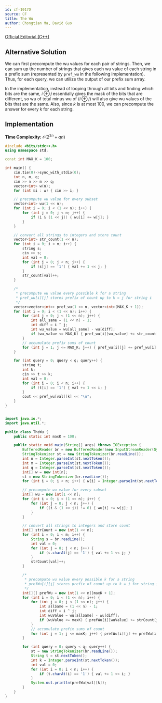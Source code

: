 ```yaml
---
id: cf-1017D
source: CF
title: The Wu
author: Chongtian Ma, David Guo
---
```


[Official Editorial (C++)](https://codeforces.com/blog/entry/61081)

## Alternative Solution

We can first precompute the wu values for each pair of strings. Then, we can sum up the number of strings that gives each wu value of each string in a prefix sum (represented by `pref_wu` in the following implementation). Thus, for each query, we can utilize the output of our prefix sum array.

In the implementation,
instead of looping through all bits and finding which bits are the same, $i \oplus j$ essentially gives the mask of the bits that are different, so wu of total
minus wu of $(i \oplus j)$ will also give wu values of the bits that are the same. Also, since $k$ is at most $100$, we can precompute the answer for every $k$ for each string.

## Implementation

**Time Complexity:** $\mathcal{O}({2^{2n}} + qn)$

<LanguageSection>

<CPPSection>

```cpp
#include <bits/stdc++.h>
using namespace std;

const int MAX_K = 100;

int main() {
	cin.tie(0)->sync_with_stdio(0);
	int n, m, q;
	cin >> n >> m >> q;
	vector<int> w(n);
	for (int &i : w) { cin >> i; }

	// precompute wu value for every subset
	vector<int> wu(1 << n);
	for (int i = 0; i < (1 << n); i++) {
		for (int j = 0; j < n; j++) {
			if (i & (1 << j)) { wu[i] += w[j]; }
		}
	}

	// convert all strings to integers and store count
	vector<int> str_count(1 << n);
	for (int i = 0; i < m; i++) {
		string s;
		cin >> s;
		int val = 0;
		for (int j = 0; j < n; j++) {
			if (s[j] == '1') { val += 1 << j; }
		}
		str_count[val]++;
	}

	/*
	 * precompute wu value every possible k for a string
	 * pref_wu[i][j] stores prefix of count up to k = j for string i
	 */
	vector<vector<int>> pref_wu(1 << n, vector<int>(MAX_K + 1));
	for (int i = 0; i < (1 << n); i++) {
		for (int j = 0; j < (1 << n); j++) {
			int all_same = (1 << n) - 1;
			int diff = i ^ j;
			int wu_value = wu[all_same] - wu[diff];
			if (wu_value <= MAX_K) { pref_wu[i][wu_value] += str_count[j]; }
		}
		// accumulate prefix sums of count
		for (int j = 1; j <= MAX_K; j++) { pref_wu[i][j] += pref_wu[i][j - 1]; }
	}

	for (int query = 0; query < q; query++) {
		string t;
		int k;
		cin >> t >> k;
		int val = 0;
		for (int i = 0; i < n; i++) {
			if (t[i] == '1') { val += 1 << i; }
		}
		cout << pref_wu[val][k] << "\n";
	}
}
```
</CPPSection>
<JavaSection>

```java

import java.io.*;
import java.util.*;

public class TheWu {
	public static int maxK = 100;

	public static void main(String[] args) throws IOException {
		BufferedReader br = new BufferedReader(new InputStreamReader(System.in));
		StringTokenizer st = new StringTokenizer(br.readLine());
		int n = Integer.parseInt(st.nextToken());
		int m = Integer.parseInt(st.nextToken());
		int q = Integer.parseInt(st.nextToken());
		int[] w = new int[n];
		st = new StringTokenizer(br.readLine());
		for (int i = 0; i < n; i++) { w[i] = Integer.parseInt(st.nextToken()); }

		// precompute wu value for every subset
		int[] wu = new int[1 << n];
		for (int i = 0; i < (1 << n); i++) {
			for (int j = 0; j < n; j++) {
				if ((i & (1 << j)) != 0) { wu[i] += w[j]; }
			}
		}

		// convert all strings to integers and store count
		int[] strCount = new int[1 << n];
		for (int i = 0; i < m; i++) {
			String s = br.readLine();
			int val = 0;
			for (int j = 0; j < n; j++) {
				if (s.charAt(j) == '1') { val += 1 << j; }
			}
			strCount[val]++;
		}

		/*
		 * precompute wu value every possible k for a string
		 * prefWu[i][j] stores prefix of count up to k = j for string i
		 */
		int[][] prefWu = new int[1 << n][maxK + 1];
		for (int i = 0; i < (1 << n); i++) {
			for (int j = 0; j < (1 << n); j++) {
				int allSame = (1 << n) - 1;
				int diff = i ^ j;
				int wuValue = wu[allSame] - wu[diff];
				if (wuValue <= maxK) { prefWu[i][wuValue] += strCount[j]; }
			}
			// accumulate prefix sums of count
			for (int j = 1; j <= maxK; j++) { prefWu[i][j] += prefWu[i][j - 1]; }
		}

		for (int query = 0; query < q; query++) {
			st = new StringTokenizer(br.readLine());
			String t = st.nextToken();
			int k = Integer.parseInt(st.nextToken());
			int val = 0;
			for (int i = 0; i < n; i++) {
				if (t.charAt(i) == '1') { val += 1 << i; }
			}
			System.out.println(prefWu[val][k]);
		}
	}
}
```
</JavaSection>
</LanguageSection>

